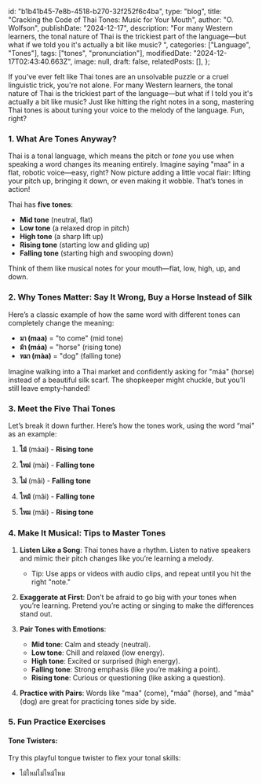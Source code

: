   id: "b1b41b45-7e8b-4518-b270-32f252f6c4ba",
  type: "blog",
  title: "Cracking the Code of Thai Tones: Music for Your Mouth",
  author: "O. Wolfson",
  publishDate: "2024-12-17",
  description:
    "For many Western learners, the tonal nature of Thai is the trickiest part of the language—but what if we told you it's actually a bit like music? ",
  categories: ["Language", "Tones"],
  tags: ["tones", "pronunciation"],
  modifiedDate: "2024-12-17T02:43:40.663Z",
  image: null,
  draft: false,
  relatedPosts: [],
};

If you've ever felt like Thai tones are an unsolvable puzzle or a cruel linguistic trick, you're not alone. For many Western learners, the tonal nature of Thai is the trickiest part of the language—but what if I told you it's actually a bit like music? Just like hitting the right notes in a song, mastering Thai tones is about tuning your voice to the melody of the language. Fun, right?

### **1. What Are Tones Anyway?**

Thai is a tonal language, which means the pitch or _tone_ you use when speaking a word changes its meaning entirely. Imagine saying "maa" in a flat, robotic voice—easy, right? Now picture adding a little vocal flair: lifting your pitch up, bringing it down, or even making it wobble. That’s tones in action!

Thai has **five tones**:

- **Mid tone** (neutral, flat)
- **Low tone** (a relaxed drop in pitch)
- **High tone** (a sharp lift up)
- **Rising tone** (starting low and gliding up)
- **Falling tone** (starting high and swooping down)

Think of them like musical notes for your mouth—flat, low, high, up, and down.

### **2. Why Tones Matter: Say It Wrong, Buy a Horse Instead of Silk**

Here’s a classic example of how the same word with different tones can completely change the meaning:

- **มา (maa)** = "to come" (mid tone)
  <Audio src="/audio/thai-tones/มา.mp3" />
- **ม้า (máa)** = "horse" (rising tone)
  <Audio src="/audio/thai-tones/ม้า.mp3" />
- **หมา (màa)** = "dog" (falling tone)
  <Audio src="/audio/thai-tones/หมา.mp3" />

Imagine walking into a Thai market and confidently asking for "máa" (horse) instead of a beautiful silk scarf. The shopkeeper might chuckle, but you’ll still leave empty-handed!

### **3. Meet the Five Thai Tones**

Let’s break it down further. Here’s how the tones work, using the word “mai” as an example:

1. **ไม้** (máai) - **Rising tone**

   <Audio src="/audio/thai-tones/ไม้.mp3" />

   - Meaning: "wood" or "stick"

2. **ใหม่** (mài) - **Falling tone**

   <Audio src="/audio/thai-tones/ใหม่.mp3" />

   - Meaning: "new"

3. **ไม่** (mâi) - **Falling tone**

   <Audio src="/audio/thai-tones/ไม่.mp3" />

   - Meaning: "not" (negation)

4. **ไหม้** (mâi) - **Falling tone**

   <Audio src="/audio/thai-tones/ไหม้.mp3" />

   - Meaning: "to burn"

5. **ไหม** (mǎi) - **Rising tone**

   <Audio src="/audio/thai-tones/ไหม.mp3" />

   - Meaning: Question marker ("Is it?" or "Does it?")

### **4. Make It Musical: Tips to Master Tones**

1. **Listen Like a Song**: Thai tones have a rhythm. Listen to native speakers and mimic their pitch changes like you’re learning a melody.

   - Tip: Use apps or videos with audio clips, and repeat until you hit the right "note."

2. **Exaggerate at First**: Don’t be afraid to go big with your tones when you’re learning. Pretend you’re acting or singing to make the differences stand out.

3. **Pair Tones with Emotions**:

   - **Mid tone**: Calm and steady (neutral).
   - **Low tone**: Chill and relaxed (low energy).
   - **High tone**: Excited or surprised (high energy).
   - **Falling tone**: Strong emphasis (like you’re making a point).
   - **Rising tone**: Curious or questioning (like asking a question).

4. **Practice with Pairs**: Words like "maa" (come), "máa" (horse), and "màa" (dog) are great for practicing tones side by side.

### **5. Fun Practice Exercises**

#### **Tone Twisters**:

Try this playful tongue twister to flex your tonal skills:

- ไม้ใหม่ไม่ไหม้ไหม

<Audio src="/audio/thai-tones/ไม้ใหม่ไม่ไหม้ไหม.mp3" />

Transliteration: maiR maiL maiF maiF chaiF maiH
Translation: “New wood doesn't burn, does it?”

It’s silly, it’s confusing, and it’s perfect for practice.

#### **Tone Imitation**:

Listen to a native speaker say simple sentences, record yourself repeating them, and compare the tones. Keep at it until you sound like a pro!

---

### **Final Thoughts: Embrace the Challenge**

Thai tones might feel like a musical workout at first, but once you "tune" your ears and voice, it’s incredibly satisfying. Think of it as learning a new instrument—the more you practice, the more natural it becomes. Before you know it, you’ll be navigating Thai conversations without a hitch.

So go ahead, sing your way through Thai tones and enjoy the process!

- ### **สู้ๆ (sûu sûu) — "Keep fighting!"**

<Audio src="/audio/thai-tones/สู้ๆ.mp3" />
